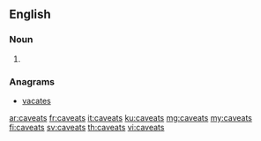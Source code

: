 ==English==

===Noun===
{{head|en|plural}}

# {{plural of|caveat|lang=en}}

===Anagrams===
* [[vacates#English|vacates]]

[[ar:caveats]]
[[fr:caveats]]
[[it:caveats]]
[[ku:caveats]]
[[mg:caveats]]
[[my:caveats]]
[[fi:caveats]]
[[sv:caveats]]
[[th:caveats]]
[[vi:caveats]]